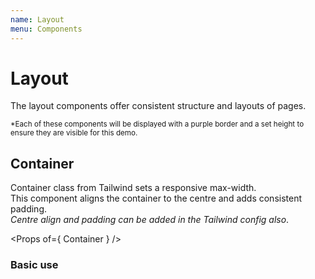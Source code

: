 ```yaml
---
name: Layout
menu: Components
---
```



# Layout
The layout components offer consistent structure and layouts of pages.<br />

<small>*Each of these components will be displayed with a purple border and a set height to ensure they are visible for this demo.</small>

## Container
Container class from Tailwind sets a responsive max-width.<br />
This component aligns the container to the centre and adds consistent padding.<br />
_Centre align and padding can be added in the Tailwind config also_.

<Props of={ Container } />

### Basic use
<Playground>
    <Container classList="h-16 border-2 border-purple-2" />
</Playground>
